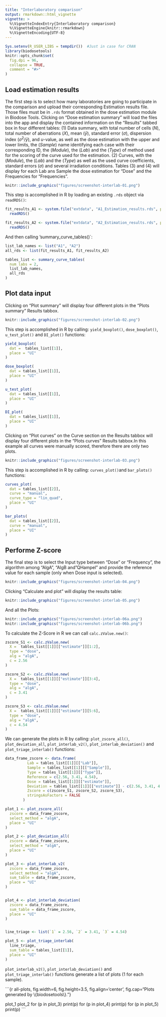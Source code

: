 ```yaml
---
title: "Interlaboratory comparison"
output: rmarkdown::html_vignette
vignette: >
  %\VignetteIndexEntry{Interlaboratory comparison}
  %\VignetteEngine{knitr::rmarkdown}
  %\VignetteEncoding{UTF-8}
---
```


```r
Sys.setenv(R_USER_LIBS = tempdir())  #Just in case for CRAN
library(biodosetools)
knitr::opts_chunk$set(
  fig.dpi = 96,
  collapse = TRUE,
  comment = "#>"
)
```

## Load estimation results

The first step is to select how many laboratories are going to participate in the comparison and upload their corresponding Estimation results file. Those files must be in `.rds` format obtained in the dose estimation module in Biodose Tools. Clicking on "Dose estimation summary" will load the files into the app and display the contained information on the "Results" tabbed box in four different tables: (1) Data summary, with total number of cells ($N$), total number of aberrations ($X$), mean ($\bar{y}$), standard error ($\sigma$), dispersion index ($\sigma^{2}/\bar{y}$), and $u$-value, as well as the dose estimation with the upper and lower limits, the ($Sample$) name identifying each case with their corresponding ID, the ($Module$), the ($Lab$) and the ($Type$) of method used for the scoring of the curve used for the estimation. (2) Curves, with the ($Module$), the ($Lab$) and the ($Type$) as well as the used curve coefficients, standard errors ($\sigma$) and several irradiation conditions. Tables (3) and (4) will display for each Lab ans Sample the dose estimation for "Dose" and the Frequencies for "Frequencies".

```r
knitr::include_graphics("figures/screenshot-interlab-01.png")
```

This step is accomplished in R by loading an existing `.rds` object via `readRDS()`:

```r
fit_results_A1 <- system.file("extdata", "A1_Estimation_results.rds", package = "biodosetools") %>%
  readRDS()

fit_results_A2 <- system.file("extdata", "A2_Estimation_results.rds", package = "biodosetools") %>%
  readRDS()

```

And then calling 'summary_curve_tables()`:

```r
list_lab_names <- list("A1", "A2")
all_rds <- list(fit_results_A1, fit_results_A2)

tables_list <- summary_curve_tables(
  num_labs = 2,
  list_lab_names, 
  all_rds
)
```

## Plot data input

Clicking on "Plot summary" will display four different plots in the "Plots summary" Results tabbox.

```r
knitr::include_graphics("figures/screenshot-interlab-02.png")
```

This step is accomplished in R by calling: `yield_boxplot()`, `dose_boxplot()`, `u_test_plot()` and `DI_plot()` functions:

```r
yield_boxplot(
  dat =  tables_list[[1]],
  place = "UI"
)

dose_boxplot(
  dat = tables_list[[1]],
  place = "UI"
)

u_test_plot(
  dat = tables_list[[1]],
  place = "UI"
)

DI_plot(
  dat = tables_list[[1]],
  place = "UI"
)
```
Clicking on "Plot curves" on the Curve section on the Results tabbox will display four different plots in the "Plots curves" Results tabbox.In this example all curves were manually scored, therefore there are only two plots.

```r
knitr::include_graphics("figures/screenshot-interlab-03.png")
```
This step is accomplished in R by calling: `curves_plot()`and `bar_plots()` functions:

```r
curves_plot(
  dat = tables_list[[2]], 
  curve = "manual", 
  curve_type = "lin_quad",
  place = "UI"
)

bar_plots(
  dat = tables_list[[2]], 
  curve = "manual",
  place = "UI"
)

```
## Performe Z-score

The final step is to select the Input type between "Dose" or "Frequency", the algorithm among "AlgA", "AlgB and "QHampel" and provide the reference value for each sample (only when Dose input is selected). 

```r
knitr::include_graphics("figures/screenshot-interlab-04.png")
```
Clicking "Calculate and plot" will display the results table:

```r
knitr::include_graphics("figures/screenshot-interlab-05.png")
```

And all the Plots:
```r
knitr::include_graphics("figures/screenshot-interlab-06a.png")
knitr::include_graphics("figures/screenshot-interlab-06b.png")
```


To calculate the Z-Score in R we can call `calc.zValue.new()`: 

```r

zscore_S1 <- calc.zValue.new(
  X =  tables_list[[1]][["estimate"]][1:2],
  type = "dose", 
  alg = "algA", 
  c = 2.56
)

zscore_S2 <- calc.zValue.new(
  X =  tables_list[[1]][["estimate"]][3:4],
  type = "dose", 
  alg = "algA", 
  c = 3.41
)

zscore_S3 <- calc.zValue.new(
  X =  tables_list[[1]][["estimate"]][5:6],
  type = "dose", 
  alg = "algA", 
  c = 4.54
)

```

We can generate the plots in R by calling: `plot_zscore_all()`, `plot_deviation_all`, `plot_interlab_v2()`, `plot_interlab_deviation()` and `plot_triage_interlab()` functions:

```r

data_frame_zscore <- data.frame(
          Lab = tables_list[[1]][["Lab"]],
          Sample = tables_list[[1]][["Sample"]],
          Type = tables_list[[1]][["Type"]],
          Reference = c(2.56, 3.41, 4.54),
          Dose = tables_list[[1]][["estimate"]],
          Deviation = tables_list[[1]][["estimate"]] - c(2.56, 3.41, 4.54),
          Zscore = c(zscore_S1, zscore_S2, zscore_S3),
          stringsAsFactors = FALSE
        )

plot_1 <- plot_zscore_all(
  zscore = data_frame_zscore, 
  select_method = "algA",
  place = "UI"
)

plot_2 <- plot_deviation_all(
  zscore = data_frame_zscore, 
  select_method = "algA",
  place = "UI"
)

plot_3 <- plot_interlab_v2(
  zscore = data_frame_zscore, 
  select_method = "algA", 
  sum_table = data_frame_zscore,
  place = "UI"
)


plot_4 <- plot_interlab_deviation(
  zscore = data_frame_zscore, 
  sum_table = data_frame_zscore,
  place = "UI"
)


line_triage <- list(`1` = 2.56, `2` = 3.41, `3` = 4.54)

plot_5 <- plot_triage_interlab(
  line_triage,
  sum_table = tables_list[[1]],
  place = "UI"
)

```
`plot_interlab_v2()`, `plot_interlab_deviation()` and `plot_triage_interlab()` functions generate a list of plots (1 for each sample).

```{r all-plots, fig.width=6, fig.height=3.5, fig.align='center', fig.cap="Plots generated by \\{biodosetools\\}."}

plot_1
plot_2
for (p in plot_3) print(p)
for (p in plot_4) print(p)
for (p in plot_5) print(p)
```
